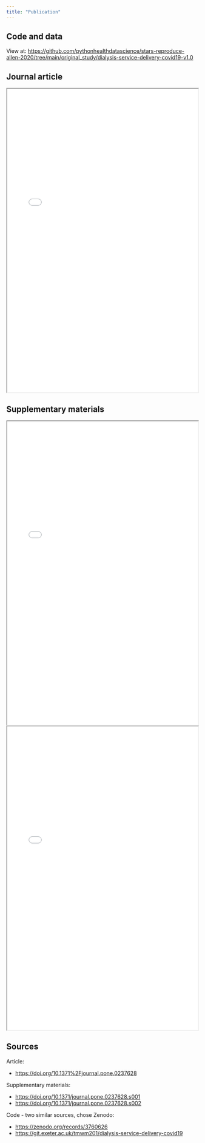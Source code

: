 ```yaml
---
title: "Publication"
---
```


## Code and data

View at: <https://github.com/pythonhealthdatascience/stars-reproduce-allen-2020/tree/main/original_study/dialysis-service-delivery-covid19-v1.0>

## Journal article

<iframe width="100%" height="800" src="../original_study/article.pdf"></iframe>

## Supplementary materials

<iframe width="100%" height="800" src="../original_study/supp_1.pdf"></iframe>

<iframe width="100%" height="800" src="../original_study/supp_2.pdf"></iframe>

## Sources

Article:

* <https://doi.org/10.1371%2Fjournal.pone.0237628>

Supplementary materials:

* <https://doi.org/10.1371/journal.pone.0237628.s001>
* <https://doi.org/10.1371/journal.pone.0237628.s002>

Code - two similar sources, chose Zenodo:

* <https://zenodo.org/records/3760626>
* <https://git.exeter.ac.uk/tmwm201/dialysis-service-delivery-covid19>